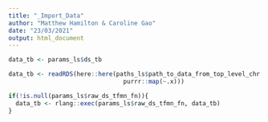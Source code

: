 ```yaml
---
title: "_Import_Data"
author: "Matthew Hamilton & Caroline Gao"
date: "23/03/2021"
output: html_document
---
```


```r
data_tb <- params_ls$ds_tb
```
```r
data_tb <- readRDS(here::here(paths_ls$path_to_data_from_top_level_chr %>%
                                purrr::map(~.x)))
```
```r
if(!is.null(params_ls$raw_ds_tfmn_fn)){
  data_tb <- rlang::exec(params_ls$raw_ds_tfmn_fn, data_tb)
}
```


